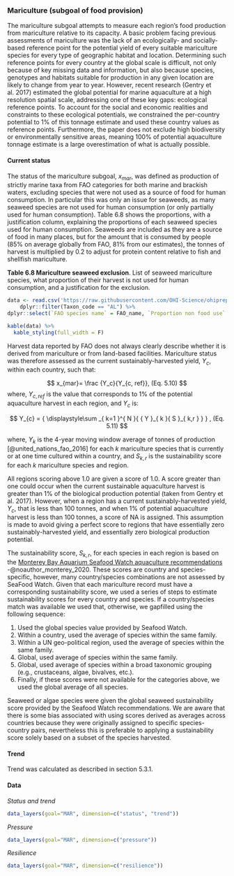 ### Mariculture (subgoal of food provision)

The mariculture subgoal attempts to measure each region's food production from mariculture relative to its capacity. A basic problem facing previous assessments of mariculture was the lack of an ecologically- and socially-based reference point for the potential yield of every suitable mariculture species for every type of geographic habitat and location. Determining such reference points for every country at the global scale is difficult, not only because of key missing data and information, but also because species, genotypes and habitats suitable for production in any given location are likely to change from year to year. However, recent research (Gentry et al. 2017) estimated the global potential for marine aquaculture at a high resolution spatial scale, addressing one of these key gaps: ecological reference points. To account for the social and economic realities and constraints to these ecological potentials, we constrained the per-country potential to 1% of this tonnage estimate and used these country values as reference points. Furthermore, the paper does not exclude high biodiversity or environmentally sensitive areas, meaning 100% of potential aquaculture tonnage estimate is a large overestimation of what is actually possible. 


#### Current status
The status of the mariculture subgoal, $x_{mar}$, was defined as production of strictly marine taxa from FAO categories for both marine and brackish waters, excluding species that were not used as a source of food for human consumption. In particular this was only an issue for seaweeds, as many seaweed species are not used for human consumption (or only partially used for human consumption). Table 6.8 shows the proportions, with a justification column, explaining the proportions of each seaweed species used for human consumption. Seaweeds are included as they are a source of food in many places, but for the amount that is consumed by people (85% on average globally from FAO, 81% from our estimates), the tonnes of harvest is multiplied by 0.2 to adjust for protein content relative to fish and shellfish mariculture.  


**Table 6.8 Mariculture seaweed exclusion**. 
List of seaweed mariculture species, what proportion of their harvest is not used for human consumption, and a justification for the exclusion. 

```r
data <- read.csv('https://raw.githubusercontent.com/OHI-Science/ohiprep_v2020/gh-pages/globalprep/mar/v2020/raw/species_list.csv') %>%
	dplyr::filter(Taxon_code == "AL") %>%
dplyr::select(`FAO species name` = FAO_name, `Proportion non food use` = exclude, `Justification` = notes_2)

kable(data) %>%
  kable_styling(full_width = F)
```



Harvest data reported by FAO does not always clearly describe whether it is derived from mariculture or from land-based facilities. Mariculture status was therefore assessed as the current sustainably-harvested yield, $Y_{c}$, within each country, such that:

$$
x_{mar}= \frac {Y_c}{Y_{c, ref}},   (Eq. 5.10)
$$
where, $Y_{c,ref}$ is the value that corresponds to 1% of the potential aquaculture harvest in each region, and $Y_c$ is: 

$$
Y_{c}  =  { \displaystyle\sum _{ k=1 }^{ N }{ { Y }_{ k }{ S }_{ k,r } }  } , (Eq. 5.11)
$$


where, $Y_{k}$ is the 4-year moving window average of tonnes of production [@united_nations_fao_2016] for each ${k}$ mariculture species that is currently or at one time cultured within a country, and $S_{k,r}$ is the sustainability score for each $k$ mariculture species and region.

All regions scoring above 1.0 are given a score of 1.0. A score greater than one could occur when the current sustainable aquaculture harvest is greater than 1% of the biological production potential (taken from Gentry et al. 2017). However, when a region has a current sustainably-harvested yield, $Y_{c}$, that is less than 100 tonnes, and when 1% of potential aquaculture harvest is less than 100 tonnes, a score of NA is assigned. This assumption is made to avoid giving a perfect score to regions that have essentially zero sustainably-harvested yield, and essentially zero biological production potential.

The sustainability score, $S_{k,r}$, for each species in each region is based on the [Monterey Bay Aquarium Seafood Watch aquaculture recommendations](https://www.seafoodwatch.org/seafood-recommendations/standards-revision) -@noauthor_monterey_2020. These scores are country and species-specific, however, many country/species combinations are not assessed by SeaFood Watch.  Given that each mariculture record must have a corresponding sustainability score, we used a series of steps to estimate sustainability scores for every country and species.  If a country/species match was available we used that, otherwise, we gapfilled using the following sequence:

1. Used the global species value provided by Seafood Watch. 
2. Within a country, used the average of species within the same family. 
3. Within a UN geo-political region, used the average of species within the same family. 
4. Global, used average of species within the same family. 
5. Global, used average of species within a broad taxonomic grouping (e.g., crustaceans, algae, bivalves, etc.). 
6. Finally, if these scores were not available for the categories above, we used the global average of all species.  

Seaweed or algae species were given the global seaweed sustainability score provided by the Seafood Watch recommendations. We are aware that there is some bias associated with using scores derived as averages across countries because they were originally assigned to specific species-country pairs, nevertheless this is preferable to applying a sustainability score solely based on a subset of the species harvested.



#### Trend
Trend was calculated as described in section 5.3.1.

#### Data
_Status and trend_

```r
data_layers(goal="MAR", dimension=c("status", "trend"))
```

_Pressure_

```r
data_layers(goal="MAR", dimension=c("pressure"))
```

_Resilience_

```r
data_layers(goal="MAR", dimension=c("resilience"))

```
